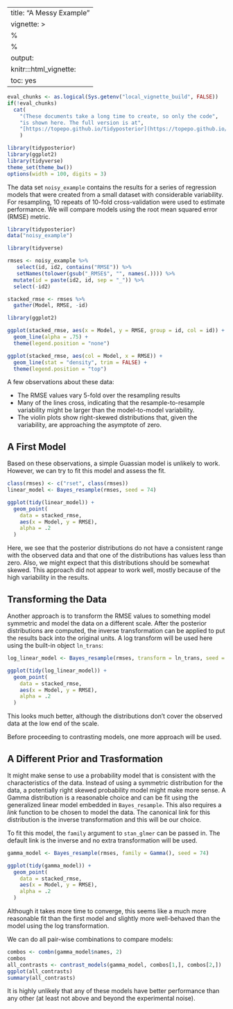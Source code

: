 
---
title: "A Messy Example"
vignette: >
  %\VignetteEngine{knitr::rmarkdown}
  %\VignetteIndexEntry{A Messy Example}
output:
  knitr:::html_vignette:
    toc: yes
---

```r
eval_chunks <- as.logical(Sys.getenv("local_vignette_build", FALSE))
if(!eval_chunks) 
  cat(
    "(These documents take a long time to create, so only the code",
    "is shown here. The full version is at",
    "[https://topepo.github.io/tidyposterior](https://topepo.github.io/tidyposterior).)"
    )
```

```r
library(tidyposterior)
library(ggplot2)
library(tidyverse)
theme_set(theme_bw())
options(width = 100, digits = 3)
```


The data set `noisy_example` contains the results for a series of regression models that were created from a small dataset with considerable variability. For resampling, 10 repeats of 10-fold cross-validation were used to estimate performance. We will compare models using the root mean squared error (RMSE) metric.  

```r
library(tidyposterior)
data("noisy_example")

library(tidyverse)

rmses <- noisy_example %>%
   select(id, id2, contains("RMSE")) %>%
   setNames(tolower(gsub("_RMSE$", "", names(.)))) %>%
  mutate(id = paste(id2, id, sep = "_")) %>%
  select(-id2)

stacked_rmse <- rmses %>%
  gather(Model, RMSE, -id)

library(ggplot2)

ggplot(stacked_rmse, aes(x = Model, y = RMSE, group = id, col = id)) + 
  geom_line(alpha = .75) + 
  theme(legend.position = "none")

ggplot(stacked_rmse, aes(col = Model, x = RMSE)) + 
  geom_line(stat = "density", trim = FALSE) + 
  theme(legend.position = "top")
```

A few observations about these data:

 * The RMSE values vary 5-fold over the resampling results
 * Many of the lines cross, indicating that the resample-to-resample variability might be larger than the model-to-model variability. 
 * The violin plots show right-skewed distributions that, given the variability, are approaching the asymptote of zero. 


## A First Model

Based on these observations, a simple Guassian model is unlikely to work. However, we can try to fit this model and assess the fit. 

```r
class(rmses) <- c("rset", class(rmses))
linear_model <- Bayes_resample(rmses, seed = 74)

ggplot(tidy(linear_model)) + 
  geom_point(
    data = stacked_rmse, 
    aes(x = Model, y = RMSE),
    alpha = .2
  )
```

Here, we see that the posterior distributions do not have a consistent range with the observed data and that one of the distributions has values less than zero. Also, we might expect that this distributions should be somewhat skewed. This approach did not appear to work well, mostly because of the high variability in the results. 

## Transforming the Data

Another approach is to transform the RMSE values to something model symmetric and model the data on a different scale. After the posterior distributions are computed, the inverse transformation can be applied to put the results back into the original units. A log transform will be used here using the built-in object `ln_trans`:


```r
log_linear_model <- Bayes_resample(rmses, transform = ln_trans, seed = 74)

ggplot(tidy(log_linear_model)) + 
  geom_point(
    data = stacked_rmse, 
    aes(x = Model, y = RMSE),
    alpha = .2
  )
```

This looks much better, although the distributions don't cover the observed data at the low end of the scale. 

Before proceeding to contrasting models, one more approach will be used.  

## A Different Prior and Trasformation

It might make sense to use a probability model that is consistent with the characteristics of the data. Instead of using a symmetric distribution for the data, a potentially right skewed probability model might make more sense. A Gamma distribution is a reasonable choice and can be fit using the generalized linear model embedded in `Bayes_resample`. This also requires a _link_ function to be chosen to model the data. The canonical link for this distribution is the inverse transformation and this will be our choice. 

To fit this model, the `family` argument to `stan_glmer` can be passed in. The default link is the inverse and no extra transformation will be used. 

```r
gamma_model <- Bayes_resample(rmses, family = Gamma(), seed = 74)

ggplot(tidy(gamma_model)) + 
  geom_point(
    data = stacked_rmse, 
    aes(x = Model, y = RMSE),
    alpha = .2
  )
```

Although it takes more time to converge, this seems like a much more reasonable fit than the first model and slightly more well-behaved than the model using the log transformation. 

We can do all pair-wise combinations to compare models:

```r
combos <- combn(gamma_model$names, 2)
combos
all_contrasts <- contrast_models(gamma_model, combos[1,], combos[2,])
ggplot(all_contrasts)
summary(all_contrasts)
````
It is highly unlikely that any of these models have better performance than any other (at least not above and beyond the experimental noise).

